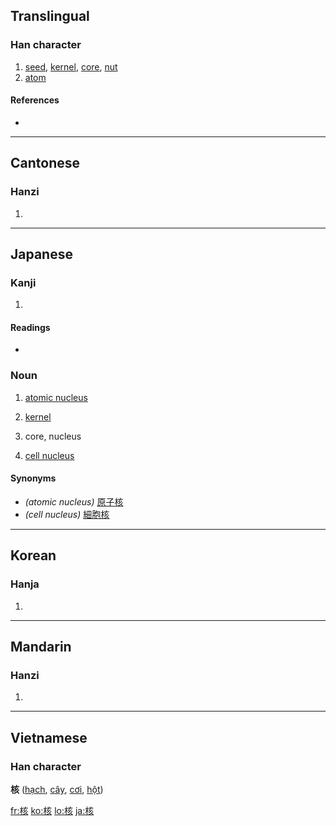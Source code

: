 {{see|覈}}
==Translingual==

===Han character===
{{Han char|rn=75|rad=木|as=06|sn=10|four=4098<sub>2</sub>|canj=木卜女人 (DYVO)}}

# [[seed]], [[kernel]], [[core]], [[nut]]
# [[atom]]

====References====
* {{Han ref|kx=0524.040|dkj=14743|dj=0912.070|hdz=21206.040|uh=6838|ud=26680|bh=AED6|bd=44758}}

----

==Cantonese==

===Hanzi===
{{yue-hanzi|jyut=|y=hat6, wat6}}

# {{defn|Cantonese}}

----

==Japanese==

===Kanji===
{{ja-kanji|grade=c|rs=木06}}

# {{defn|Japanese}}

====Readings====
* {{ja-readings|on=[[かく]] (kaku)|kun=[[さね]] (sane)}}

===Noun===
{{ja-noun|k|hira=かく|rom=kaku}}
# [[atomic nucleus]]
# {{algebra}} [[kernel]]
# {{astronomy}} core, nucleus
# [[cell nucleus]]
====Synonyms====
*''(atomic nucleus)'' [[原子核]]
*''(cell nucleus)'' [[細胞核]]
----

==Korean==

===Hanja===
{{ko-hanja|hangeul=[[핵]], [[홀]]|eumhun=|rv=haek, hol|mr=haek, hol|y=hayk, hol}}

# {{defn|Korean}}

----

==Mandarin==

===Hanzi===
{{cmn-hanzi|pin=[[hé]] ([[he2]]), [[hú]] ([[hu2]])|wg=ho<sup>2</sup>, hu<sup>2</sup>}}

# {{defn|Mandarin}}

----

==Vietnamese==
===Han character===
'''核''' ([[hạch]], [[cây]], [[cơi]], [[hột]])

[[fr:核]]
[[ko:核]]
[[lo:核]]
[[ja:核]]